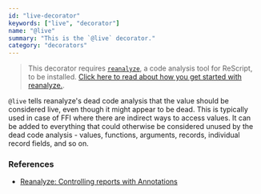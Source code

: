 ```yaml
---
id: "live-decorator"
keywords: ["live", "decorator"]
name: "@live"
summary: "This is the `@live` decorator."
category: "decorators"
---
```


> This decorator requires [`reanalyze`](https://github.com/rescript-association/reanalyze), a code analysis tool for ReScript, to be installed. [Click here to read about how you get started with reanalyze.](https://github.com/rescript-association/reanalyze).

`@live` tells reanalyze's dead code analysis that the value should be considered live, even though it might appear to be dead. This is typically used in case of FFI where there are indirect ways to access values.
It can be added to everything that could otherwise be considered unused by the dead code analysis - values, functions, arguments, records, individual record fields, and so on.

### References

- [Reanalyze: Controlling reports with Annotations](https://github.com/rescript-association/reanalyze#dce-controlling-reports-with-annotations)
